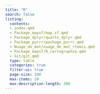 ```yaml
---
title: "R"
search: false
listing:
  contents: 
  - index.qmd
  - Package_mapsf/map_sf.qmd
  - Package_dplyr/quarto_dplyr.qmd
  - Package_purrr/package_purrr.qmd
  - Nuage_de_mot/nuage_de_mot_rtemis.qmd
  - Package_mapsf/R_cartographie.qmd
  - Git/git.qmd
  type: table
  categories: true
  filter-ui: true
  page-size: 100
  max-items: 20
  max-description-length: 300
---
```

